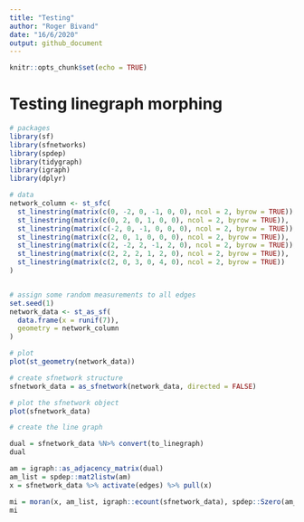 ```yaml
---
title: "Testing"
author: "Roger Bivand"
date: "16/6/2020"
output: github_document
---
```


```r
knitr::opts_chunk$set(echo = TRUE)
```

# Testing linegraph morphing

```r
# packages
library(sf)
library(sfnetworks)
library(spdep)
library(tidygraph)
library(igraph)
library(dplyr)

# data
network_column <- st_sfc(
  st_linestring(matrix(c(0, -2, 0, -1, 0, 0), ncol = 2, byrow = TRUE)), 
  st_linestring(matrix(c(0, 2, 0, 1, 0, 0), ncol = 2, byrow = TRUE)), 
  st_linestring(matrix(c(-2, 0, -1, 0, 0, 0), ncol = 2, byrow = TRUE)), 
  st_linestring(matrix(c(2, 0, 1, 0, 0, 0), ncol = 2, byrow = TRUE)), 
  st_linestring(matrix(c(2, -2, 2, -1, 2, 0), ncol = 2, byrow = TRUE)),
  st_linestring(matrix(c(2, 2, 2, 1, 2, 0), ncol = 2, byrow = TRUE)), 
  st_linestring(matrix(c(2, 0, 3, 0, 4, 0), ncol = 2, byrow = TRUE))
)


# assign some random measurements to all edges
set.seed(1)
network_data <- st_as_sf(
  data.frame(x = runif(7)), 
  geometry = network_column
)

# plot
plot(st_geometry(network_data))

# create sfnetwork structure
sfnetwork_data = as_sfnetwork(network_data, directed = FALSE)

# plot the sfnetwork object
plot(sfnetwork_data)

# create the line graph
```



```r
dual = sfnetwork_data %N>% convert(to_linegraph)
dual
```

```r
am = igraph::as_adjacency_matrix(dual)
am_list = spdep::mat2listw(am)
x = sfnetwork_data %>% activate(edges) %>% pull(x)
```

```r
mi = moran(x, am_list, igraph::ecount(sfnetwork_data), spdep::Szero(am_list))
mi
```

